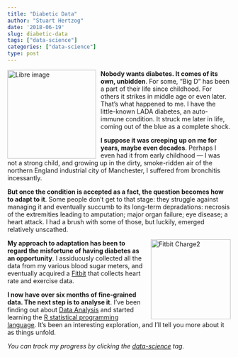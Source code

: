 ```yaml
---
title: "Diabetic Data"
author: "Stuart Hertzog"
date: '2018-06-19'
slug: diabetic-data
tags: ["data-science"]
categories: ["data-science"]
type: post
---
```


<img src="../images/libre-180604.png" width=200 style="float: left; padding-right: 0.75em;" alt="Libre image" />

**Nobody wants diabetes. It comes of its own, unbidden**. For some, "Big D" has been a part of their life since childhood. For others it strikes in middle age or even later. That's what happened to me. I have the little-known LADA diabetes, an auto-immune condition. It struck me later in life, coming out of the blue as a complete shock.

**I suppose it was creeping up on me for years, maybe even decades**. Perhaps I even had it from early childhood --- I was not a strong child, and growing up in the dirty, smoke-ridden air of the northern England industrial city of Manchester, I suffered from bronchitis incessantly. 

**But once the condition is accepted as a fact, the question becomes how to adapt to it**. Some people don't get to that stage: they struggle against managing it and eventually succumb to its long-term depradations: necrosis of the extremities leading to amputation; major organ failure; eye disease; a heart attack. I had a brush with some of those, but luckily, emerged relatively unscathed.

<img src="../images/charge2-black.png" width=180 style="float: right; padding-left: 0.75em;" alt="Fitbit Charge2" />

**My approach to adaptation has been to regard the misfortune of having diabetes as an opportunity**. I assiduously collected all the data from my various blood sugar meters, and eventually acquired a [Fitbit](https://www.fitbit.com/en-ca/charge2) that collects heart rate and exercise data.

**I now have over six months of fine-grained data. The next step is to analyse it**. I've been finding out about [Data Analysis](https://en.wikipedia.org/wiki/Data_analysis) and started learning the [R statistical programming language](https://r.stuzog.com/). It's been an interesting exploration, and I'll tell you more about it as things unfold.

*You can track my progress by clicking the [data-science](/tags/data-science) tag.*

